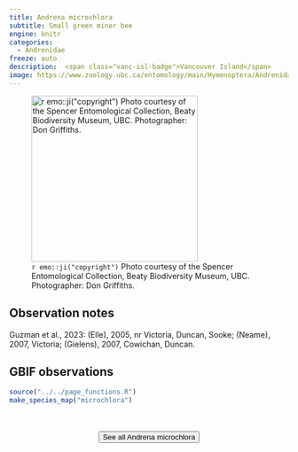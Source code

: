 ```yaml
---
title: Andrena microchlora
subtitle: Small green miner bee
engine: knitr
categories:
  - Andrenidae
freeze: auto
description:  <span class="vanc-isl-badge">Vancouver Island</span>
image: https://www.zoology.ubc.ca/entomology/main/Hymenoptera/Andrenidae/Andrena%20microchlora%20female%20(3lateral)%20.jpg
---
```

![`r emo::ji("copyright")` Photo courtesy of the Spencer Entomological Collection, Beaty Biodiversity Museum, UBC. Photographer: Don Griffiths.](https://www.zoology.ubc.ca/entomology/main/Hymenoptera/Andrenidae/Andrena%20microchlora%20female%20(3lateral)%20.jpg){height=300}

## Observation notes  
Guzman et al., 2023: (Elle), 2005, nr <span class="hl-place-name">Victoria</span>, <span class="hl-place-name">Duncan</span>, <span class="hl-place-name">Sooke</span>; (Neame), 2007, <span class="hl-place-name">Victoria</span>; (Gielens), 2007, <span class="hl-place-name">Cowichan</span>, <span class="hl-place-name">Duncan</span>.

## GBIF observations  


```r
source("../../page_functions.R")
make_species_map("microchlora")
```
<br><br>
<center>


<a href="https://www.zoology.ubc.ca/entomology/main/Hymenoptera/Andrenidae/Andrena%20microchlora.php"><button type="button" class="btn btn-secondary">See all Andrena microchlora <i class="fa-solid fa-arrow-up-right-from-square"></i> </button></a>
</center>
